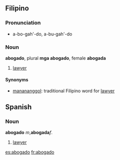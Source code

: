 ==Filipino==
===Pronunciation===
*a-bo-gah'-do, a-bu-gah'-do
===Noun===
'''abogado''', plural '''mga abogado''', female '''abogada'''
#[[lawyer]]
====Synonyms====
*[[manananggol]]: traditional Filipino word for [[lawyer]]


==Spanish==
===Noun===
'''abogado''' ''m'','''abogada''''' f''.
#[[lawyer]]

[[es:abogado]]
[[fr:abogado]]